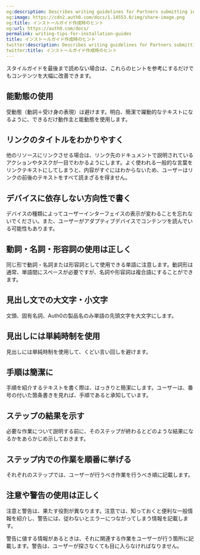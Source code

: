 ```yaml
---
og:description: Describes writing guidelines for Partners submitting integrations
og:image: https://cdn2.auth0.com/docs/1.14553.0/img/share-image.png
og:title: インストールガイド作成時のヒント
og:url: https://auth0.com/docs/
permalink: writing-tips-for-installation-guides
title: インストールガイド作成時のヒント
twitter:description: Describes writing guidelines for Partners submitting integrations
twitter:title: インストールガイド作成時のヒント
---
```


スタイルガイドを最後まで読めない場合は、これらのヒントを参考にするだけでもコンテンツを大幅に改善できます。

## 能動態の使用

受動態（動詞＋受け身の表現）は避けます。明白、簡潔で躍動的なテキストになるように、できるだけ動作主と能動態を使用します。



## リンクのタイトルをわかりやすく

他のリソースにリンクさせる場合は、リンク先のドキュメントで説明されているアクションやタスクが一目でわかるようにします。よく使われる一般的な言葉をリンクテキストにしてしまうと、内容がすぐにはわからないため、ユーザーはリンクの前後のテキストをすべて読まざるを得ません。



## デバイスに依存しない方向性で書く

デバイスの種類によってユーザーインターフェイスの表示が変わることを忘れないでください。また、ユーザーがアダプティブデバイスでコンテンツを読んでいる可能性もあります。



## 動詞・名詞・形容詞の使用は正しく

同じ形で動詞・名詞または形容詞として使用できる単語に注意します。動詞形は通常、単語間にスペースが必要ですが、名詞や形容詞は複合語にすることができます。



## 見出し文での大文字・小文字

文頭、固有名詞、Auth0の製品名のみ単語の先頭文字を大文字にします。



## 見出しには単純時制を使用

見出しには単純時制を使用して、くどい言い回しを避けます。



## 手順は簡潔に

手順を紹介するテキストを書く際は、はっきりと簡潔にします。ユーザーは、番号の付いた箇条書きを見れば、手順であると承知しています。



## ステップの結果を示す

必要な作業について説明する前に、そのステップが終わるとどのような結果になるかをあらかじめ示しておきます。



## ステップ内での作業を順番に挙げる

それぞれのステップでは、ユーザーが行うべき作業を行うべき順に記載します。



## 注意や警告の使用は正しく

注意と警告は、果たす役割が異なります。注意では、知っておくと便利な一般情報を紹介し、警告には、従わないとエラーにつながってしまう情報を記載します。

警告に値する情報があるときは、それに関連する作業をユーザーが行う箇所に記載します。警告は、ユーザーが探さなくても目に入らなければなりません。